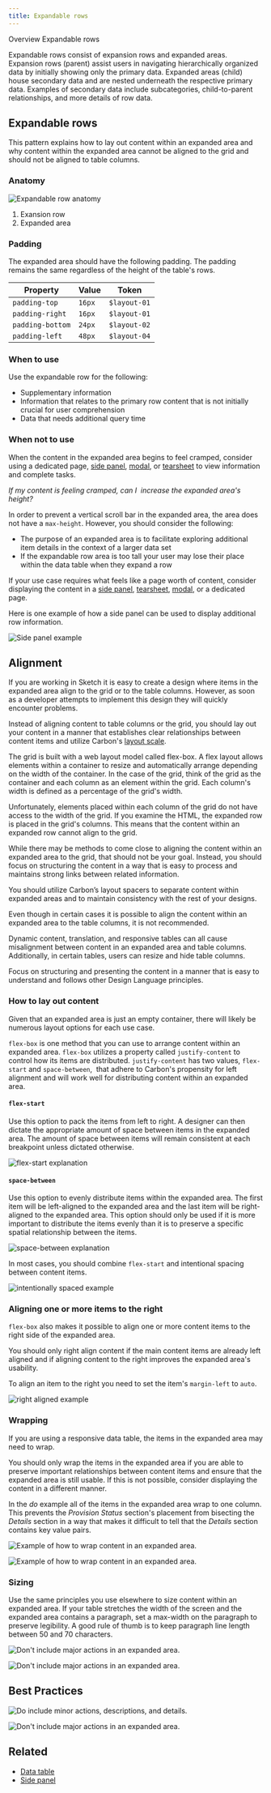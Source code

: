 ```yaml
---
title: Expandable rows
---
```



<Breadcrumb>
  <BreadcrumbItem href="/patterns/data-table/overview">Overview</BreadcrumbItem>
  <BreadcrumbItem isCurrentPage href="/patterns/data-table/expandable-rows">
    Expandable rows
  </BreadcrumbItem>
</Breadcrumb>

<PageDescription>

Expandable rows consist of expansion rows and expanded areas. Expansion rows (parent) assist users in navigating hierarchically organized data by initially showing only the primary data. Expanded areas (child) house secondary data and are nested underneath the respective primary data. Examples of secondary data include subcategories, child-to-parent relationships, and more details of row data.

</PageDescription>

## Expandable rows

This pattern explains how to lay out content within an expanded area and why content within the expanded area cannot be aligned to the grid and should not be aligned to table columns.

### Anatomy

![Expandable row anatomy](images/expandable-row-anatomy.png)

1. Exansion row
2. Expanded area

### Padding

The expanded area should have the following padding. The padding remains the same regardless of the height of the table's rows.

| Property         | Value  | Token        |
| ---------------- | ------ | ------------ |
| `padding-top`    | `16px` | `$layout-01` |
| `padding-right`  | `16px` | `$layout-01` |
| `padding-bottom` | `24px` | `$layout-02` |
| `padding-left`   | `48px` | `$layout-04` |

### When to use

Use the expandable row for the following:

- Supplementary information
- Information that relates to the primary row content that is not initially crucial for user comprehension
- Data that needs additional query time

### When not to use

When the content in the expanded area begins to feel cramped, consider using a dedicated page, [side panel](https://www.carbondesignsystem.com/components/UI-shell-right-panel/usage), [modal](https://www.carbondesignsystem.com/components/modal/usage/), or [tearsheet](https://pages.github.ibm.com/cdai-design/pal/components/tearsheet/usage) to view information and complete tasks.

_If my content is feeling cramped, can I  increase the expanded area's height?_

In order to prevent a vertical scroll bar in the expanded area, the area does not have a `max-height`. However, you should consider the following:

- The purpose of an expanded area is to facilitate exploring additional item details in the context of a larger data set
- If the expandable row area is too tall your user may lose their place within the data table when they expand a row

If your use case requires what feels like a page worth of content, consider displaying the content in a [side panel](https://www.carbondesignsystem.com/components/UI-shell-right-panel/usage), [tearsheet](https://pages.github.ibm.com/cdai-design/pal/components/tearsheet/usage), [modal](https://www.carbondesignsystem.com/components/modal/usage), or a dedicated page.

Here is one example of how a side panel can be used to display additional row information.

![Side panel example](images/expandable-row-side-panel.png)

## Alignment

If you are working in Sketch it is easy to create a design where items in the expanded area align to the grid or to the table columns. However, as soon as a developer attempts to implement this design they will quickly encounter problems.

Instead of aligning content to table columns or the grid, you should lay out your content in a manner that establishes clear relationships between content items and utilize Carbon's [layout scale](https://www.carbondesignsystem.com/guidelines/spacing/overview/#layout-scale).

<Accordion>
<AccordionItem title="Why can't I align my content to the grid?">
<Row>
<Column colMd={8} colLg={8} noGutterSm>
The grid is built with a web layout model called flex-box. A flex layout allows elements within a container to resize and automatically arrange depending on the width of the container. In the case of the grid, think of the grid as the container and each column as an element within the grid. Each column's width is defined as a percentage of the grid's width.<br />

Unfortunately, elements placed within each column of the grid do not have access to the width of the grid. If you examine the HTML, the expanded row is placed in the grid's columns. This means that the content within an expanded row cannot align to the grid.<br />

While there may be methods to come close to aligning the content within an expanded area to the grid, that should not be your goal. Instead, you should focus on structuring the content in a way that is easy to process and maintains strong links between related information.<br />

You should utilize Carbon’s layout spacers to separate content within expanded areas and to maintain consistency with the rest of your designs.

</Column>
</Row>
</AccordionItem>

<AccordionItem title="Can I align content to the table columns?">
<Row>
<Column colMd={8} colLg={8} noGutterSm>
Even though in certain cases it is possible to align the content within an expanded area to the table columns, it is not recommended.<br />

Dynamic content, translation, and responsive tables can all cause misalignment between content in an expanded area and table columns. Additionally, in certain tables, users can resize and hide table columns.<br />

Focus on structuring and presenting the content in a manner that is easy to understand and follows other Design Language principles.<br />

</Column>
</Row>
</AccordionItem>
</Accordion>

### How to lay out content

Given that an expanded area is just an empty container, there will likely be numerous layout options for each use case.

`flex-box` is one method that you can use to arrange content within an expanded area. `flex-box` utilizes a property called `justify-content` to control how its items are distributed. `justify-content` has two values, `flex-start` and `space-between`,  that adhere to Carbon's propensity for left alignment and will work well for distributing content within an expanded area.

#### `flex-start`

Use this option to pack the items from left to right. A designer can then dictate the appropriate amount of space between items in the expanded area. The amount of space between items will remain consistent at each breakpoint unless dictated otherwise.

![flex-start explanation](images/expandable-row-flex-start-explanation.png)

#### `space-between`

Use this option to evenly distribute items within the expanded area. The first item will be left-aligned to the expanded area and the last item will be right-aligned to the expanded area. This option should only be used if it is more important to distribute the items evenly than it is to preserve a specific spatial relationship between the items.

![space-between explanation](images/expandable-row-space-between-explanation.png)

In most cases, you should combine `flex-start` and intentional spacing between content items.

![intentionally spaced example](images/expandable-row-intentional-spacing.png)

### Aligning one or more items to the right

`flex-box` also makes it possible to align one or more content items to the right side of the expanded area.

You should only right align content if the main content items are already left aligned and if aligning content to the right improves the expanded area's usability.

To align an item to the right you need to set the item's `margin-left` to `auto`.

![right aligned example](images/expandable-row-right-aligned.png)

### Wrapping

If you are using a responsive data table, the items in the expanded area may need to wrap.

You should only wrap the items in the expanded area if you are able to preserve important relationships between content items and ensure that the expanded area is still usable. If this is not possible, consider displaying the content in a different manner.

In the _do_ example all of the items in the expanded area wrap to one column. This prevents the _Provision Status_ section's placement from bisecting the *Details* section in a way that makes it difficult to tell that the *Details* section contains key value pairs.

<DoDontRow>

<DoDont type="do">

![Example of how to wrap content in an expanded area.](images/expandable-row-wrapping-do-load-balancer.png)

</DoDont>

<DoDont type="dont">

![Example of how to wrap content in an expanded area.](images/expandable-row-wrapping-don't-load-balancer.png)

</DoDont>

</DoDontRow>

### Sizing

Use the same principles you use elsewhere to size content within an expanded area. If your table stretches the width of the screen and the expanded area contains a paragraph, set a max-width on the paragraph to preserve legibility. A good rule of thumb is to keep paragraph line length between 50 and 70 characters.

<DoDontRow>

<DoDont>

![Don't include major actions in an expanded area.](images/expandable-row-max-width.png)

</DoDont>

<DoDont type="dont">

![Don't include major actions in an expanded area.](images/expandable-row-no-max-width.png)

</DoDont>

</DoDontRow>

## Best Practices

<DoDontRow>

<DoDont caption="Do use the expandable row to house more details, descriptions, and minor actions.">

![Do include minor actions, descriptions, and details.](images/expandable-row-do-minor-actions.png)

</DoDont>

<DoDont type="dont" caption="Don't use the expandable row to hide important information or actions that are often used. ">

![Don't include major actions in an expanded area.](images/expandable-row-dont-major-actions.png)

</DoDont>

</DoDontRow>

## Related

- [Data table](https://pages.github.ibm.com/cdai-design/pal/patterns/data-table/overview)
- [Side panel](https://pages.github.ibm.com/cdai-design/pal/components/side-panel/usage)